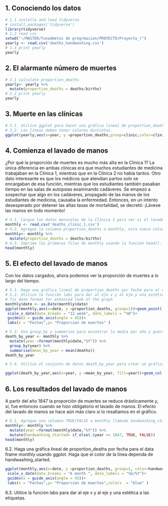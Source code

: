 ## 1. Conociendo los datos
```r
# 1.1 installa and load tidyverse.
# install.packages('tidyverse')
library(tidyverse)
# 1.2 read csv
setwd("~/MASTER/funadmetos de progrmacion/PROYECTO/Proyecto_r")
yearly <- read.csv('deaths_handwashing.csv')
# 1.3 print yearly
yearly
```
## 2. El alarmante número de muertes
```r
# 2.1 calculate proportion_deaths
yearly<- yearly %>%
  mutate(proportion_deaths = deaths/births)
# 2.2 print yearly
yearly
```
## 3. Muerte en las clínicas
```r
# 3.1. Utilice ggplot para hacer una gráfica lineal de proportion_deaths por año (columna year) con una línea por clínica.
# 3.2. Las líneas deben tener colores distintos.
ggplot(yearly,aes(x=year, y =proportion_deaths,group=clinic,color=clinic))+geom_line(size=1.5)

```
## 4. Comienza el lavado de manos
¿Por qué la proporción de muertes es mucho más alta en la Clínica 1? La única diferencia en
ambas clínicas era que muchos estudiantes de medicina trabajaban en la Clínica 1, mientras
que en la Clínica 2 no había tantos. Otro dato interesante es que los médicos que atendían
partos solo se encargaban de esa función, mientras que los estudiantes también pasaban
tiempo en las salas de autopsias examinando cadáveres.
Se empezó a sospechar que algo en los cadáveres, propagado de las manos de los estudiantes
de medicina, causaba la enfermedad. Entonces, en un intento desesperado por detener las
altas tasas de mortalidad, se decretó: ¡Lávese las manos en todo momento!


```r
# 4.1. Cargue los datos mensuales de la Clínica 1 para ver si el lavado de manos tuvo algún efecto, para esto lea el archivo deaths_clinic_1.csv y asígnelo a la variable monthly.
monthly <- read.csv('deaths_clinic_1.csv')
# 4.2. Agregue la columna proportion_deaths a monthly, esta nueva columna se calculará como la proporción de muertes por número de nacimientos.
monthly<- monthly %>%
  mutate(proportion_deaths = deaths/births)
# 4.3. Imprima las primeras filas de monthly usando la función head().
head(monthly)
```
## 5. El efecto del lavado de manos
Con los datos cargados, ahora podemos ver la proporción de muertes a lo largo del tiempo.

```r
# 5.1. Haga una gráfica lineal de proportion_deaths por fecha para el data frame monthly usando ggplot.
# 5.2. Utilice la función labs para dar al eje x y al eje y una estética a las etiquetas.
# fix date format for enhanced look of the graph
monthly$date <- as.Date(monthly$date)
ggplot(monthly,aes(x=date, y =proportion_deaths, group=1))+geom_point()+geom_line(size=1)+
 scale_x_date(date_breaks = "12 week", date_labels = "%D")+
 guides(x = guide_axis(angle = 45))+
 labs(x = "Fechas",y= "Proporcion de muertes" )

```

```r
# 5.3. Use group_by y summarise para encontrar la media por año y guárdelo en el dataset death_by_year.
death_by_year <- monthly %>%
  mutate(year =format(monthly$date,"%Y")) %>%
  group_by(year) %>%
  summarise(mean_by_year = mean(deaths))
death_by_year
```


```r
# 5.4. Utilice el conjunto de datos death_by_year para crear un gráfico de barras que muestre la media en cada año.

ggplot(death_by_year,aes(x=year, y =mean_by_year, fill=year))+geom_col(colour = "black")
```
## 6. Los resultados del lavado de manos
A partir del año 1847 la proporción de muertes se reduce drásticamente y, sí, fue entonces cuando se hizo obligatorio el lavado de manos. El efecto del lavado de manos se hace aún más claro si lo resaltamos en el gráfico.
```r
# 6.1. Agregue una columna TRUE/FALSE a monthly llamado handwashing_started, que será TRUE a partir del año en que se impuso el lavado de manos
monthly<- monthly %>%
  mutate(year =format(monthly$date,"%Y")) %>%
  mutate(handwashing_started= if_else(.$year >= 1847, TRUE, FALSE))
head(monthly)
```
6.2. Haga una gráfica lineal de proportion_deaths por fecha para el data frame monthly usando ggplot. Haga que el color de la línea dependa de handwashing_started.
```r
ggplot(monthly,aes(x=date, y =proportion_deaths, group=1, color=handwashing_started))+geom_line(size=1) +
 scale_x_date(date_breaks = "6 month ", date_labels = "%b/%Y")+
 guides(x = guide_axis(angle = 45))+
 labs(x = "Fechas",y= "Proporcion de muertes",colors  = "blue" )
```

6.3. Utilice la función labs para dar al eje x y al eje y una estética a las etiquetas.
